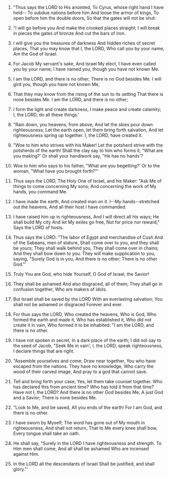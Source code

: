 
1. "Thus says the LORD to His anointed, To Cyrus, whose right hand I have held-- To subdue nations before him And loose the armor of kings, To open before him the double doors, So that the gates will not be shut:

2. "I will go before you And make the crooked places straight; I will break in pieces the gates of bronze And cut the bars of iron.

3. I will give you the treasures of darkness And hidden riches of secret places, That you may know that I, the LORD, Who call you by your name, Am the God of Israel.

4. For Jacob My servant's sake, And Israel My elect, I have even called you by your name; I have named you, though you have not known Me.

5. I am the LORD, and there is no other; There is no God besides Me. I will gird you, though you have not known Me,

6. That they may know from the rising of the sun to its setting That there is none besides Me. I am the LORD, and there is no other;

7. I form the light and create darkness, I make peace and create calamity; I, the LORD, do all these things.'

8. "Rain down, you heavens, from above, And let the skies pour down righteousness; Let the earth open, let them bring forth salvation, And let righteousness spring up together. I, the LORD, have created it.

9. "Woe to him who strives with his Maker! Let the potsherd strive with the potsherds of the earth! Shall the clay say to him who forms it, "What are you making?' Or shall your handiwork say, "He has no hands'?

10. Woe to him who says to his father, "What are you begetting?' Or to the woman, "What have you brought forth?"'

11. Thus says the LORD, The Holy One of Israel, and his Maker: "Ask Me of things to come concerning My sons; And concerning the work of My hands, you command Me.

12. I have made the earth, And created man on it. I--My hands--stretched out the heavens, And all their host I have commanded.

13. I have raised him up in righteousness, And I will direct all his ways; He shall build My city And let My exiles go free, Not for price nor reward," Says the LORD of hosts.

14. Thus says the LORD: "The labor of Egypt and merchandise of Cush And of the Sabeans, men of stature, Shall come over to you, and they shall be yours; They shall walk behind you, They shall come over in chains; And they shall bow down to you. They will make supplication to you, saying, "Surely God is in you, And there is no other; There is no other God."'

15. Truly You are God, who hide Yourself, O God of Israel, the Savior!

16. They shall be ashamed And also disgraced, all of them; They shall go in confusion together, Who are makers of idols.

17. But Israel shall be saved by the LORD With an everlasting salvation; You shall not be ashamed or disgraced Forever and ever.

18. For thus says the LORD, Who created the heavens, Who is God, Who formed the earth and made it, Who has established it, Who did not create it in vain, Who formed it to be inhabited: "I am the LORD, and there is no other.

19. I have not spoken in secret, In a dark place of the earth; I did not say to the seed of Jacob, "Seek Me in vain'; I, the LORD, speak righteousness, I declare things that are right.

20. "Assemble yourselves and come; Draw near together, You who have escaped from the nations. They have no knowledge, Who carry the wood of their carved image, And pray to a god that cannot save.

21. Tell and bring forth your case; Yes, let them take counsel together. Who has declared this from ancient time? Who has told it from that time? Have not I, the LORD? And there is no other God besides Me, A just God and a Savior; There is none besides Me.

22. "Look to Me, and be saved, All you ends of the earth! For I am God, and there is no other.

23. I have sworn by Myself; The word has gone out of My mouth in righteousness, And shall not return, That to Me every knee shall bow, Every tongue shall take an oath.

24. He shall say, "Surely in the LORD I have righteousness and strength. To Him men shall come, And all shall be ashamed Who are incensed against Him.

25. In the LORD all the descendants of Israel Shall be justified, and shall glory."'


